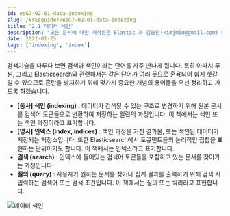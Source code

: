 ```yaml
---
id: esG7-02-01-data-indexing
slug: /krEsguide7/esG7-02-01-data-indexing
title: "2.1 데이터 색인"
description: "모든 문서에 대한 저작권은 Elastic 과 김종민(kimjmin@gmail.com) 에게 있으며 허가되지 않은 무단 복제나 배포 및 출판을 금지합니다. 본 문서의 내용 및 포함된 자료를 인용하고자 하는 경우 출처를 명시하고 게재된 주소를 김종민(kimjmin@gmail.com)에게 알려주시기 바랍니다."
date: 2022-01-25
tags: ['indexing', 'index']
---
```


검색기술을 다루다 보면 검색과 색인이라는 단어를 자주 만나게 됩니다. 특히 아파치 루씬, 그리고 Elasticsearch와 관련해서는 같은 단어가 여러 뜻으로 혼용되어 쉽게 헷갈릴 수 있으므로 혼란을 방지하기 위해 몇가지 중요한 개념의 용어들을 우선 정리하고 가도록 하겠습니다.

* **\[동사] 색인 (indexing)** : 데이터가 검색될 수 있는 구조로 변경하기 위해 원본 문서를 검색어 토큰들으로 변환하여 저장하는 일련의 과정입니다. 이 책에서는 색인 또는 색인 과정이라고 표기합니다.
* **\[명사] 인덱스 (index, indices)** : 색인 과정을 거친 결과물, 또는 색인된 데이터가 저장되는 저장소입니다. 또한 Elasticsearch에서 도큐먼트들의 논리적인 집합을 표현하는 단위이기도 합니다. 이 책에서는 인덱스라고 표기합니다.
* **검색 (search)** : 인덱스에 들어있는 검색어 토큰들을 포함하고 있는 문서를 찾아가는 과정입니다.
* **질의 (query)** : 사용자가 원하는 문서를 찾거나 집계 결과를 출력하기 위해 검색 시 입력하는 검색어 또는 검색 조건입니다. 이 책에서는 질의 또는 쿼리라고 표현합니다.

![데이터 색인](../assets/02-01_indexing.png)

